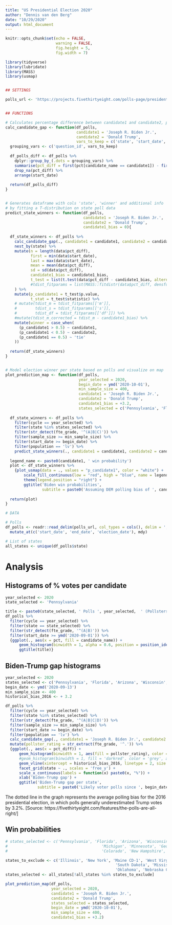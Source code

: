 ```yaml
---
title: "US Presidential Election 2020"
author: "Dennis van den Berg"
date: "10/29/2020"
output: html_document
---
```


```r
knitr::opts_chunk$set(echo = FALSE,
                      warning = FALSE,
                      fig.height = 5,
                      fig.width = 7)

library(tidyverse)
library(lubridate)
library(MASS)
library(usmap)


## SETTINGS

polls_url <- 'https://projects.fivethirtyeight.com/polls-page/president_polls.csv'


## FUNCTIONS

# Calculates percentage difference between candidate1 and candidate2, per poll
calc_candidate_gap <- function(df_polls, 
                               candidate1 = 'Joseph R. Biden Jr.', 
                               candidate2 = 'Donald Trump', 
                               vars_to_keep = c('state', 'start_date', 'fte_grade')){
  grouping_vars <- c('question_id', vars_to_keep)
  
  df_polls_diff <- df_polls %>% 
    dplyr::group_by_(.dots = grouping_vars) %>% 
    summarise(pct_diff = first(pct[candidate_name == candidate1]) - first(pct[candidate_name == candidate2]), .groups = 'drop') %>% 
    drop_na(pct_diff) %>%
    arrange(start_date)  
  
  return(df_polls_diff)
}


# Generates dataframe with cols 'state', 'winner' and additional info
# by fitting a T-distribution on state poll data
predict_state_winners <- function(df_polls,
                                  candidate1 = 'Joseph R. Biden Jr.', 
                                  candidate2 = 'Donald Trump',
                                  candidate1_bias = 0){
  
  df_state_winners <- df_polls %>% 
    calc_candidate_gap(., candidate1 = candidate1, candidate2 = candidate2) %>%
    nest_by(state) %>% 
    mutate(n = length(data$pct_diff),
           first = min(data$start_date),
           last = max(data$start_date),
           mean = mean(data$pct_diff),
           sd = sd(data$pct_diff),
           candidate1_bias = candidate1_bias,
           t_test = list(t.test(data$pct_diff - candidate1_bias, alternative = 'less')),
           #tdist_fitparams = list(MASS::fitdistr(data$pct_diff, densfun = 't', start = list(m=mean,s=sd, df=n), lower=c(-1, 0.001,1))$estimate)
    ) %>% 
    mutate(p_candidate1 = t_test$p.value,
           t_stat = t_test$statistic) %>% 
    # mutate(tdist_m = tdist_fitparams[['m']],
    #        tdist_s = tdist_fitparams[['s']],
    #        tdist_df = tdist_fitparams[['df']]) %>% 
    #mutate(tdist_m_corrected = tdist_m - candidate1_bias) %>% 
    mutate(winner = case_when(
      (p_candidate1 > 0.5) ~ candidate1,
      (p_candidate1 < 0.5) ~ candidate2,
      (p_candidate1 == 0.5) ~ 'tie'
    ))
  
  return(df_state_winners)
}


# Model election winner per state based on polls and visualize on map
plot_prediction_map <- function(df_polls, 
                                year_selected = 2020,
                                begin_date = ymd('2020-10-01'),
                                min_sample_size = 400,
                                candidate1 = 'Joseph R. Biden Jr.',
                                candidate2 = 'Donald Trump',
                                candidate1_bias = +3.2,
                                states_selected = c('Pennsylvania', 'Florida', 'Arizona', 'Wisconsin', 'North Carolina', 'Michigan')){
  
  df_state_winners <- df_polls %>% 
    filter(cycle == year_selected) %>%
    filter(state %in% states_selected) %>% 
    filter(str_detect(fte_grade, '^(A|B|C)')) %>% 
    filter(sample_size >= min_sample_size) %>% 
    filter(start_date >= begin_date) %>% 
    filter(population == 'lv') %>% 
    predict_state_winners(., candidate1 = candidate1, candidate2 = candidate2, candidate1_bias = candidate1_bias)
  
  legend_name <- paste0(candidate1, ' win probability')
  plot <- df_state_winners %>% 
    {plot_usmap(data = ., values = "p_candidate1", color = "white") + 
        scale_fill_continuous(low = "red", high = "blue", name = legend_name, label = scales::percent) + 
        theme(legend.position = "right") +
        ggtitle('Biden win probabilities',
                subtitle = paste0('Assuming DEM polling bias of ', candidate1_bias))}
  
  return(plot)  
}
```




```r
# DATA

# Polls
df_polls <- readr::read_delim(polls_url, col_types = cols(), delim = ',') %>% 
  mutate_at(c('start_date', 'end_date', 'election_date'), mdy)

# List of states
all_states <- unique(df_polls$state)
```



# Analysis


## Histograms of % votes per candidate

```r
year_selected <- 2020
state_selected <- 'Pennsylvania'

title <- paste0(state_selected, ' Polls ', year_selected,  ' (Pollsters rated B- or higher)')
df_polls %>% 
  filter(cycle == year_selected) %>%
  filter(state == state_selected) %>% 
  filter(str_detect(fte_grade, '^(A|B)')) %>% 
  filter(start_date >= ymd('2020-09-01')) %>% 
  {ggplot(., aes(x = pct, fill = candidate_name)) +
      geom_histogram(binwidth = 1, alpha = 0.6, position = position_identity()) +
      ggtitle(title)}
```



## Biden-Trump gap histograms

```r
year_selected <- 2020
states_selected <- c('Pennsylvania', 'Florida', 'Arizona', 'Wisconsin', 'North Carolina', 'Michigan', 'Minnesota', 'Georgia', 'Nevada', 'Texas', 'Ohio', 'Colorado', 'New Hampshire', 'Nebraska CD-2')[1:5]
begin_date <- ymd('2020-09-13')
min_sample_size <- 400
historical_bias_2016 <- + 3.2

df_polls %>% 
  filter(cycle == year_selected) %>%
  filter(state %in% states_selected) %>% 
  filter(str_detect(fte_grade, '^(A|B|C|D)')) %>% 
  filter(sample_size >= min_sample_size) %>% 
  filter(start_date >= begin_date) %>% 
  filter(population == 'lv') %>% 
  calc_candidate_gap(., candidate1 = 'Joseph R. Biden Jr.', candidate2 = 'Donald Trump') %>%
  mutate(pollster_rating = str_extract(fte_grade, '^.')) %>% 
  {ggplot(., aes(x = pct_diff)) +
      geom_histogram(binwidth = 1, aes(fill = pollster_rating), color = 'grey', alpha = 0.8) +
      #geom_histogram(binwidth = 1, fill = 'darkred', color = 'grey', alpha = 0.6) +
      geom_vline(xintercept = historical_bias_2016, linetype = 2, size = .5) +
      facet_grid(state ~ ., scales = 'free_y') +
      scale_x_continuous(labels = function(x) paste0(x, "%")) +
      xlab('Biden-Trump gap') +
      ggtitle('Biden-Trump gap per state', 
              subtitle = paste0('Likely voter polls since ', begin_date, ' with sample size >= ', min_sample_size))}
```

The dotted line in the graph represents the average polling bias for the 2016 presidential election, in which polls generally underestimated Trump votes by 3.2%. [Source: https://fivethirtyeight.com/features/the-polls-are-all-right/]



## Win probabilities

```r
# states_selected <- c('Pennsylvania', 'Florida', 'Arizona', 'Wisconsin', 'North Carolina', 
#                                         'Michigan', 'Minnesota', 'Georgia', 'Nevada', 'Texas', 'Ohio', 
#                                         'Colorado', 'New Hampshire', 'Nebraska CD-2')

states_to_exclude <- c('Illinois', 'New York', 'Maine CD-1', 'West Virginia', 'Vermont',
                                                'South Dakota', 'Mississippi', 'Maryland', 'Massachusetts', 'Kentucky',
                                                'Oklahoma', 'Nebraska CD-2', 'District of Columbia', 'Nebraska CD-1')
states_selected <- all_states[!all_states %in% states_to_exclude]

plot_prediction_map(df_polls, 
                    year_selected = 2020,
                    candidate1 = 'Joseph R. Biden Jr.',
                    candidate2 = 'Donald Trump',
                    states_selected = states_selected,
                    begin_date = ymd('2020-10-01'),
                    min_sample_size = 400,
                    candidate1_bias = +3.2)
```

